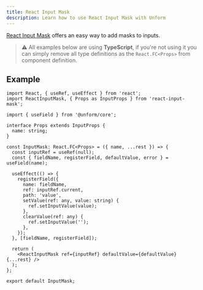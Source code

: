 ```yaml
---
title: React Input Mask
description: Learn how to use React Input Mask with Unform
---
```


[React Input Mask](https://github.com/sanniassin/react-input-mask) offers an easy way to add masks to inputs.

> ⚠️ All examples below are using **TypeScript**, if you're not using it you can simply remove all type definitions as the `React.FC<Props>` from component definition.

## Example

```tsx lineNumbers=true
import React, { useRef, useEffect } from 'react';
import ReactInputMask, { Props as InputProps } from 'react-input-mask';

import { useField } from '@unform/core';

interface Props extends InputProps {
  name: string;
}

const InputMask: React.FC<Props> = ({ name, ...rest }) => {
  const inputRef = useRef(null);
  const { fieldName, registerField, defaultValue, error } = useField(name);

  useEffect(() => {
    registerField({
      name: fieldName,
      ref: inputRef.current,
      path: 'value',
      setValue(ref: any, value: string) {
        ref.setInputValue(value);
      },
      clearValue(ref: any) {
        ref.setInputValue('');
      },
    });
  }, [fieldName, registerField]);

  return (
    <ReactInputMask ref={inputRef} defaultValue={defaultValue} {...rest} />
  );
};

export default InputMask;
```
